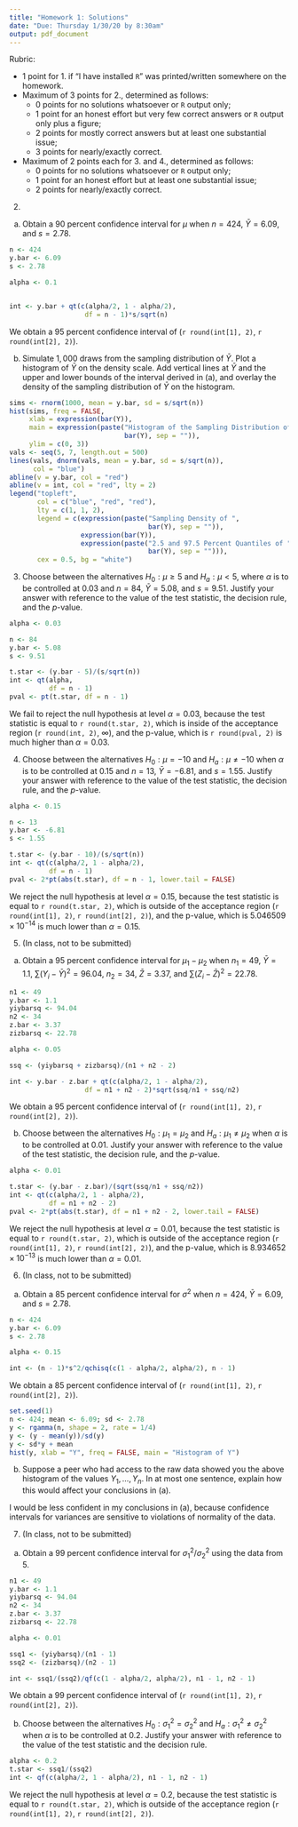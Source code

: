 ```yaml
---
title: "Homework 1: Solutions"
date: "Due: Thursday 1/30/20 by 8:30am"
output: pdf_document
---
```


\color{blue}

Rubric: 

* 1 point for 1. if "I have installed `R`" was printed/written somewhere on the homework.
* Maximum of 3 points for 2., determined as follows:
   - 0 points for no solutions whatsoever or `R` output only;
   - 1 point for an honest effort but very few correct answers or `R` output only plus a figure;
   - 2 points for mostly correct answers but at least one substantial issue;
   - 3 points for nearly/exactly correct.
* Maximum of 2 points each for 3. and 4., determined as follows:
   - 0 points for no solutions whatsoever or `R` output only;
   - 1 point for an honest effort but at least one substantial issue;
   - 2 points for nearly/exactly correct.
    
\color{black}

2.  

(a) Obtain a 90 percent confidence interval for $\mu$ when $n = 424$, $\bar{Y} = 6.09$, and $s = 2.78$. 

\color{blue}
```r
n <- 424
y.bar <- 6.09
s <- 2.78

alpha <- 0.1


int <- y.bar + qt(c(alpha/2, 1 - alpha/2), 
                   df = n - 1)*s/sqrt(n)
```
We obtain a 95 percent confidence interval of (`r round(int[1], 2)`, `r round(int[2], 2)`).
\color{black}

(b) Simulate $1,000$ draws from the sampling distribution of $\bar{Y}$. Plot a histogram of $\bar{Y}$ on the density scale. Add vertical lines at $\bar{Y}$ and the upper and lower bounds of the interval derived in (a), and overlay the density of the sampling distribution of $\bar{Y}$ on the histogram.

\color{blue}
```r
sims <- rnorm(1000, mean = y.bar, sd = s/sqrt(n))
hist(sims, freq = FALSE,
     xlab = expression(bar(Y)),
     main = expression(paste("Histogram of the Sampling Distribution of ", 
                             bar(Y), sep = "")),
     ylim = c(0, 3))
vals <- seq(5, 7, length.out = 500)
lines(vals, dnorm(vals, mean = y.bar, sd = s/sqrt(n)),
      col = "blue")
abline(v = y.bar, col = "red")
abline(v = int, col = "red", lty = 2)
legend("topleft",
       col = c("blue", "red", "red"),
       lty = c(1, 1, 2),
       legend = c(expression(paste("Sampling Density of ", 
                                   bar(Y), sep = "")), 
                  expression(bar(Y)), 
                  expression(paste("2.5 and 97.5 Percent Quantiles of ", 
                                   bar(Y), sep = ""))),
       cex = 0.5, bg = "white")
```
\color{black}

3. Choose between the alternatives $H_0: \mu \geq 5$ and $H_a:\mu < 5$, where $\alpha$ is to be controlled at $0.03$ and $n = 84$, $\bar{Y} = 5.08$, and $s = 9.51$. Justify your answer with reference to the value of the test statistic, the decision rule, and the $p$-value.

\color{blue}
```r
alpha <- 0.03

n <- 84
y.bar <- 5.08
s <- 9.51

t.star <- (y.bar - 5)/(s/sqrt(n))
int <- qt(alpha, 
          df = n - 1)
pval <- pt(t.star, df = n - 1)
```

We fail to reject the null hypothesis at level $\alpha = 0.03$, because the test statistic is equal to `r round(t.star, 2)`, which is inside of the acceptance region (`r round(int, 2)`, $\infty$), and the p-value, which is `r round(pval, 2)` is much higher than $\alpha = 0.03$.

\color{black}


4. Choose between the alternatives $H_0: \mu = -10$ and $H_a: \mu \neq -10$ when $\alpha$ is to be controlled at $0.15$ and $n = 13$, $\bar{Y} = -6.81$, and $s = 1.55$. Justify your answer with reference to the value of the test statistic, the decision rule, and the $p$-value.

\color{blue}
```r
alpha <- 0.15

n <- 13
y.bar <- -6.81
s <- 1.55

t.star <- (y.bar - 10)/(s/sqrt(n))
int <- qt(c(alpha/2, 1 - alpha/2), 
          df = n - 1)
pval <- 2*pt(abs(t.star), df = n - 1, lower.tail = FALSE)
```

We reject the null hypothesis at level $\alpha = 0.15$, because the test statistic is equal to `r round(t.star, 2)`, which is outside of the acceptance region (`r round(int[1], 2)`, `r round(int[2], 2)`), and the p-value, which is $5.046509\times10^{-14}$ is much lower than $\alpha = 0.15$.

\color{black}

5. (In class, not to be submitted) 
(a) Obtain a 95 percent confidence interval for $\mu_1 - \mu_2$ when $n_1 = 49$, $\bar{Y} = 1.1$, $\sum \left(Y_i - \bar{Y}\right)^2 = 96.04$, $n_2 = 34$, $\bar{Z} = 3.37$, and $\sum \left(Z_i - \bar{Z}\right)^2 = 22.78$. 

\color{blue}
```r
n1 <- 49
y.bar <- 1.1
yiybarsq <- 94.04
n2 <- 34
z.bar <- 3.37
zizbarsq <- 22.78

alpha <- 0.05

ssq <- (yiybarsq + zizbarsq)/(n1 + n2 - 2)

int <- y.bar - z.bar + qt(c(alpha/2, 1 - alpha/2), 
                   df = n1 + n2 - 2)*sqrt(ssq/n1 + ssq/n2)
```
We obtain a 95 percent confidence interval of (`r round(int[1], 2)`, `r round(int[2], 2)`).
\color{black}

(b) Choose between the alternatives $H_0: \mu_1 = \mu_2$ and $H_a: \mu_1 \neq \mu_2$ when $\alpha$ is to be controlled at $0.01$. Justify your answer with reference to the value of the test statistic, the decision rule, and the $p$-value.

\color{blue}
```r
alpha <- 0.01

t.star <- (y.bar - z.bar)/(sqrt(ssq/n1 + ssq/n2))
int <- qt(c(alpha/2, 1 - alpha/2), 
          df = n1 + n2 - 2)
pval <- 2*pt(abs(t.star), df = n1 + n2 - 2, lower.tail = FALSE)
```

We reject the null hypothesis at level $\alpha = 0.01$, because the test statistic is equal to `r round(t.star, 2)`, which is outside of the acceptance region (`r round(int[1], 2)`, `r round(int[2], 2)`), and the p-value, which is $8.934652\times10^{-13}$ is much lower than $\alpha = 0.01$.
\color{black}


6. (In class, not to be submitted) 
(a) Obtain a 85 percent confidence interval for $\sigma^2$ when $n = 424$, $\bar{Y} = 6.09$, and $s = 2.78$. 
\color{blue}
```r
n <- 424
y.bar <- 6.09
s <- 2.78

alpha <- 0.15

int <- (n - 1)*s^2/qchisq(c(1 - alpha/2, alpha/2), n - 1)
```
We obtain a 85 percent confidence interval of (`r round(int[1], 2)`, `r round(int[2], 2)`).
\color{black}

```r
set.seed(1)
n <- 424; mean <- 6.09; sd <- 2.78
y <- rgamma(n, shape = 2, rate = 1/4)
y <- (y - mean(y))/sd(y)
y <- sd*y + mean
hist(y, xlab = "Y", freq = FALSE, main = "Histogram of Y")
```
(b) Suppose a peer who had access to the raw data showed you the above histogram of the values $Y_1, \dots, Y_n$. In at most one sentence, explain how this would affect your conclusions in (a).

\color{blue}
I would be less confident in my conclusions in (a), because confidence intervals for variances are sensitive to violations of normality of the data.
\color{black}

7. (In class, not to be submitted)  
(a) Obtain a 99 percent confidence interval for $\sigma_1^2/\sigma^2_2$ using the data from 5. 

\color{blue}
```r
n1 <- 49
y.bar <- 1.1
yiybarsq <- 94.04
n2 <- 34
z.bar <- 3.37
zizbarsq <- 22.78

alpha <- 0.01

ssq1 <- (yiybarsq)/(n1 - 1)
ssq2 <- (zizbarsq)/(n2 - 1)

int <- ssq1/(ssq2)/qf(c(1 - alpha/2, alpha/2), n1 - 1, n2 - 1)
```

We obtain a 99 percent confidence interval of (`r round(int[1], 2)`, `r round(int[2], 2)`).

\color{black}

(b) Choose between the alternatives $H_0: \sigma^2_1 = \sigma^2_2$ and $H_a: \sigma^2_1 \neq \sigma^2_2$ when $\alpha$ is to be controlled at $0.2$. Justify your answer with reference to the value of the test statistic and the decision rule.

\color{blue}
```r
alpha <- 0.2
t.star <- ssq1/(ssq2)
int <- qf(c(alpha/2, 1 - alpha/2), n1 - 1, n2 - 1)
```

We reject the null hypothesis at level $\alpha = 0.2$, because the test statistic is equal to `r round(t.star, 2)`, which is outside of the acceptance region (`r round(int[1], 2)`, `r round(int[2], 2)`).

\color{black}

